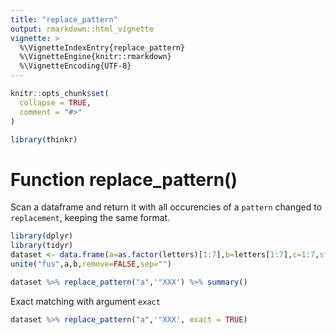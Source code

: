 ```yaml
---
title: "replace_pattern"
output: rmarkdown::html_vignette
vignette: >
  %\VignetteIndexEntry{replace_pattern}
  %\VignetteEngine{knitr::rmarkdown}
  %\VignetteEncoding{UTF-8}
---
```


```r
knitr::opts_chunk$set(
  collapse = TRUE,
  comment = "#>"
)
```

```r
library(thinkr)
```


# Function replace_pattern()

Scan a dataframe and return it with all occurencies of a `pattern` changed to `replacement`, keeping the same format.


```r
library(dplyr)
library(tidyr)
dataset <- data.frame(a=as.factor(letters)[1:7],b=letters[1:7],c=1:7,stringsAsFactors = FALSE) %>%
unite("fus",a,b,remove=FALSE,sep="")

dataset %>% replace_pattern("a",'"XXX') %>% summary()


```

Exact matching with argument `exact`

```r

dataset %>% replace_pattern("a",'"XXX', exact = TRUE)

```


